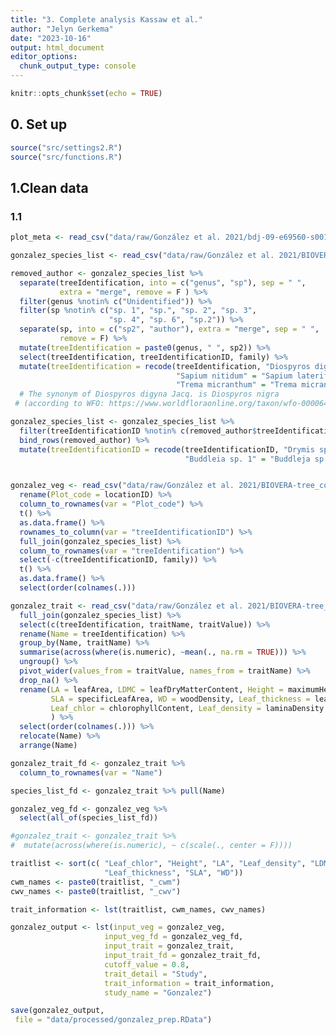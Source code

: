 ```yaml
---
title: "3. Complete analysis Kassaw et al."
author: "Jelyn Gerkema"
date: "2023-10-16"
output: html_document
editor_options: 
  chunk_output_type: console
---
```


```r
knitr::opts_chunk$set(echo = TRUE)

```

## 0. Set up
```r
source("src/settings2.R")
source("src/functions.R")

```

## 1.Clean data


### 1.1 
```r

plot_meta <- read_csv("data/raw/González et al. 2021/bdj-09-e69560-s001.csv")

gonzalez_species_list <- read_csv("data/raw/González et al. 2021/BIOVERA-tree_scientific_name.csv")

removed_author <- gonzalez_species_list %>%
  separate(treeIdentification, into = c("genus", "sp"), sep = " ",
           extra = "merge", remove = F ) %>%
  filter(genus %notin% c("Unidentified")) %>%
  filter(sp %notin% c("sp. 1", "sp.", "sp. 2", "sp. 3",
                      "sp. 4", "sp. 6", "sp.2")) %>%
  separate(sp, into = c("sp2", "author"), extra = "merge", sep = " ",
           remove = F) %>%
  mutate(treeIdentification = paste0(genus, " ", sp2)) %>%
  select(treeIdentification, treeIdentificationID, family) %>%
  mutate(treeIdentification = recode(treeIdentification, "Diospyros digyna" = "Diospyros nigra",
                                     "Sapium nitidum" = "Sapium lateriflorum",
                                     "Trema micranthum" = "Trema micrantha"))
  # The synonym of Diospyros digyna Jacq. is Diospyros nigra 
 # (according to WFO: https://www.worldfloraonline.org/taxon/wfo-0000648775)

gonzalez_species_list <- gonzalez_species_list %>%
  filter(treeIdentificationID %notin% c(removed_author$treeIdentificationID)) %>%
  bind_rows(removed_author) %>%
  mutate(treeIdentificationID = recode(treeIdentificationID, "Drymis sp. 1" = "Drimys sp. 1",
                                       "Buddleia sp. 1" = "Buddleja sp. 1"))


gonzalez_veg <- read_csv("data/raw/González et al. 2021/BIOVERA-tree_community_matrix.csv") %>%
  rename(Plot_code = locationID) %>%
  column_to_rownames(var = "Plot_code") %>%
  t() %>%
  as.data.frame() %>%
  rownames_to_column(var = "treeIdentificationID") %>%
  full_join(gonzalez_species_list) %>%
  column_to_rownames(var = "treeIdentification") %>%
  select(-c(treeIdentificationID, family)) %>%
  t() %>%
  as.data.frame() %>%
  select(order(colnames(.)))  

gonzalez_trait <- read_csv("data/raw/González et al. 2021/BIOVERA-tree_functional_traits.csv") %>%
  full_join(gonzalez_species_list) %>%
  select(c(treeIdentification, traitName, traitValue)) %>%
  rename(Name = treeIdentification) %>%
  group_by(Name, traitName) %>%
  summarise(across(where(is.numeric), ~mean(., na.rm = TRUE))) %>%
  ungroup() %>%
  pivot_wider(values_from = traitValue, names_from = traitName) %>%
  drop_na() %>%
  rename(LA = leafArea, LDMC = leafDryMatterContent, Height = maximumHeight,
         SLA = specificLeafArea, WD = woodDensity, Leaf_thickness = leafThickness,
         Leaf_chlor = chlorophyllContent, Leaf_density = laminaDensity
         ) %>%
  select(order(colnames(.))) %>%
  relocate(Name) %>%
  arrange(Name)

gonzalez_trait_fd <- gonzalez_trait %>%
  column_to_rownames(var = "Name") 

species_list_fd <- gonzalez_trait %>% pull(Name)

gonzalez_veg_fd <- gonzalez_veg %>%
  select(all_of(species_list_fd))

#gonzalez_trait <- gonzalez_trait %>%
#  mutate(across(where(is.numeric), ~ c(scale(., center = F)))) 

traitlist <- sort(c( "Leaf_chlor", "Height", "LA", "Leaf_density", "LDMC",
                     "Leaf_thickness", "SLA", "WD"))
cwm_names <- paste0(traitlist, "_cwm")
cwv_names <- paste0(traitlist, "_cwv")

trait_information <- lst(traitlist, cwm_names, cwv_names)

gonzalez_output <- lst(input_veg = gonzalez_veg, 
                     input_veg_fd = gonzalez_veg_fd,
                     input_trait = gonzalez_trait,
                     input_trait_fd = gonzalez_trait_fd,
                     cutoff_value = 0.8,
                     trait_detail = "Study",
                     trait_information = trait_information,
                     study_name = "Gonzalez")

save(gonzalez_output,
 file = "data/processed/gonzalez_prep.RData")

``` 


